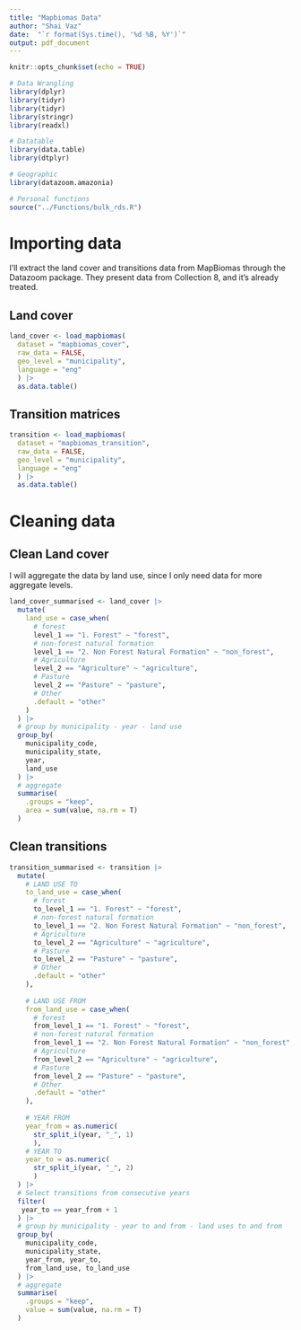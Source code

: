 ```yaml
---
title: "Mapbiomas Data"
author: "Shai Vaz"
date:  "`r format(Sys.time(), '%d %B, %Y')`"
output: pdf_document
---
```


```r
knitr::opts_chunk$set(echo = TRUE)
```

```r
# Data Wrangling
library(dplyr)
library(tidyr)
library(tidyr)
library(stringr)
library(readxl)

# Datatable
library(data.table)
library(dtplyr)

# Geographic
library(datazoom.amazonia)

# Personal functions
source("../Functions/bulk_rds.R")
```

# Importing data

I'll extract the land cover and transitions data from MapBiomas through the Datazoom package. They present data from Collection 8, and it's already treated. 

## Land cover

```r
land_cover <- load_mapbiomas(
  dataset = "mapbiomas_cover",
  raw_data = FALSE,
  geo_level = "municipality",
  language = "eng"
  ) |> 
  as.data.table()
```

## Transition matrices

```r
transition <- load_mapbiomas(
  dataset = "mapbiomas_transition",
  raw_data = FALSE,
  geo_level = "municipality",
  language = "eng"
  ) |> 
  as.data.table()
```

# Cleaning data

## Clean Land cover

I will aggregate the data by land use, since I only need data for more aggregate levels. 

```r
land_cover_summarised <- land_cover |> 
  mutate(
    land_use = case_when(
      # forest 
      level_1 == "1. Forest" ~ "forest",
      # non-forest natural formation
      level_1 == "2. Non Forest Natural Formation" ~ "non_forest",
      # Agriculture
      level_2 == "Agriculture" ~ "agriculture",
      # Pasture
      level_2 == "Pasture" ~ "pasture",
      # Other
      .default = "other"
    )
  ) |> 
  # group by municipality - year - land use
  group_by(
    municipality_code,
    municipality_state,
    year,
    land_use
  ) |>
  # aggregate
  summarise(
    .groups = "keep",
    area = sum(value, na.rm = T)
  )
```

## Clean transitions

```r
transition_summarised <- transition |> 
  mutate(
    # LAND USE TO
    to_land_use = case_when(
      # forest 
      to_level_1 == "1. Forest" ~ "forest",
      # non-forest natural formation
      to_level_1 == "2. Non Forest Natural Formation" ~ "non_forest",
      # Agriculture
      to_level_2 == "Agriculture" ~ "agriculture",
      # Pasture
      to_level_2 == "Pasture" ~ "pasture",
      # Other
      .default = "other"
    ),
    
    # LAND USE FROM
    from_land_use = case_when(
      # forest 
      from_level_1 == "1. Forest" ~ "forest",
      # non-forest natural formation
      from_level_1 == "2. Non Forest Natural Formation" ~ "non_forest",
      # Agriculture
      from_level_2 == "Agriculture" ~ "agriculture",
      # Pasture
      from_level_2 == "Pasture" ~ "pasture",
      # Other
      .default = "other"
    ),
    
    # YEAR FROM
    year_from = as.numeric(
      str_split_i(year, "_", 1)
      ),
    # YEAR TO
    year_to = as.numeric(
      str_split_i(year, "_", 2)
      )
  ) |> 
  # Select transitions from consecutive years
  filter(
   year_to == year_from + 1 
  ) |> 
  # group by municipality - year to and from - land uses to and from 
  group_by(
    municipality_code,
    municipality_state,
    year_from, year_to,
    from_land_use, to_land_use
  ) |>
  # aggregate
  summarise(
    .groups = "keep",
    value = sum(value, na.rm = T)
  )
```


